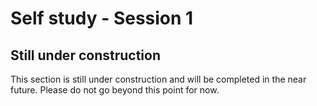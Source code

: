 # Self study - Session 1 {#sec-2-selfstudy1}

::: {.callout-caution}
## Still under construction

This section is still under construction and will be completed in the near future.
Please do not go beyond this point for now.
:::

[//]: # TODO placeholders
